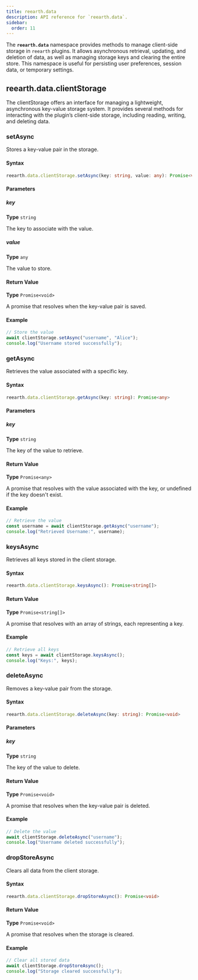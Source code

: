 ```yaml
---
title: reearth.data
description: API reference for `reearth.data`.
sidebar:
  order: 11
---
```


The **`reearth.data`** namespace provides methods to manage client-side storage in `reearth` plugins. It allows asynchronous retrieval, updating, and deletion of data, as well as managing storage keys and clearing the entire store. This namespace is useful for persisting user preferences, session data, or temporary settings.


## reearth.data.clientStorage

The clientStorage offers an interface for managing a lightweight, asynchronous key-value storage system. It provides several methods for interacting with the plugin’s client-side storage, including reading, writing, and deleting data.

### setAsync

Stores a key-value pair in the storage.

#### Syntax

```ts
reearth.data.clientStorage.setAsync(key: string, value: any): Promise<void>
```

#### Parameters

##### key

**Type** `string`

The key to associate with the value.

##### value

**Type** `any`

The value to store.

#### Return Value

**Type** `Promise<void>`

A promise that resolves when the key-value pair is saved.

#### Example

```ts
// Store the value
await clientStorage.setAsync("username", "Alice");
console.log("Username stored successfully");
```

### getAsync

Retrieves the value associated with a specific key.

#### Syntax

```ts
reearth.data.clientStorage.getAsync(key: string): Promise<any>
```

#### Parameters

##### key

**Type** `string`

The key of the value to retrieve.

#### Return Value

**Type** `Promise<any>`

A promise that resolves with the value associated with the key, or undefined if the key doesn't exist.

#### Example

```ts
// Retrieve the value
const username = await clientStorage.getAsync("username");
console.log("Retrieved Username:", username);
```

### keysAsync

Retrieves all keys stored in the client storage.

#### Syntax

```ts
reearth.data.clientStorage.keysAsync(): Promise<string[]>
```

#### Return Value

**Type** `Promise<string[]>`

A promise that resolves with an array of strings, each representing a key.

#### Example

```ts
// Retrieve all keys
const keys = await clientStorage.keysAsync();
console.log("Keys:", keys);
```

### deleteAsync

Removes a key-value pair from the storage.

#### Syntax

```ts
reearth.data.clientStorage.deleteAsync(key: string): Promise<void>
```

#### Parameters

##### key

**Type** `string`

The key of the value to delete.

#### Return Value

**Type** `Promise<void>`

A promise that resolves when the key-value pair is deleted.

#### Example

```ts
// Delete the value
await clientStorage.deleteAsync("username");
console.log("Username deleted successfully");
```

### dropStoreAsync

Clears all data from the client storage.

#### Syntax

```ts
reearth.data.clientStorage.dropStoreAsync(): Promise<void>
```

#### Return Value

**Type** `Promise<void>`

A promise that resolves when the storage is cleared.

#### Example

```ts
// Clear all stored data
await clientStorage.dropStoreAsync();
console.log("Storage cleared successfully");
```
